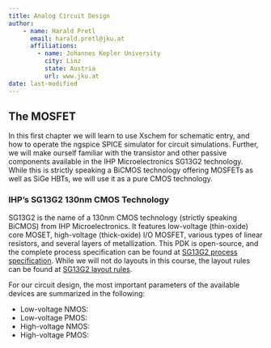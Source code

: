 ```yaml
---
title: Analog Circuit Design
author: 
    - name: Harald Pretl
      email: harald.pretl@jku.at
      affiliations:
        - name: Johannes Kepler University
          city: Linz
          state: Austria
          url: www.jku.at
date: last-modified
---
```


## The MOSFET {#sec-mosfet}

In this first chapter we will learn to use Xschem for schematic entry, and how to operate the ngspice SPICE simulator for circuit simulations. Further, we will make ourself familiar with the transistor and other passive components available in the IHP Microelectronics SG13G2 technology. While this is strictly speaking a BiCMOS technology offering MOSFETs as well as SiGe HBTs, we will use it as a pure CMOS technology.

### IHP's SG13G2 130nm CMOS Technology

SG13G2 is the name of a 130nm CMOS technology (strictly speaking BiCMOS) from IHP Microelectronics. It features low-voltage (thin-oxide) core MOSET, high-voltage (thick-oxide) I/O MOSFET, various types of linear resistors, and several layers of metallization. This PDK is open-source, and the complete process specification can be found at [SG13G2 process specification](https://github.com/IHP-GmbH/IHP-Open-PDK/blob/main/ihp-sg13g2/libs.doc/doc/SG13G2_os_process_spec.pdf). While we will not do layouts in this course, the layout rules can be found at [SG13G2 layout rules](https://github.com/IHP-GmbH/IHP-Open-PDK/blob/main/ihp-sg13g2/libs.doc/doc/SG13G2_os_layout_rules.pdf).

For our circuit design, the most important parameters of the available devices are summarized in the following:

* Low-voltage NMOS: 
* Low-voltage PMOS:
* High-voltage NMOS:
* High-voltage PMOS:

